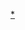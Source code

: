 {{navbox
| name      = 行動作業系統
| title     = [[行動作業系統|-{zh-cn:移动操作系统;zh-tw:行動作業系統;zh-hk:流動作業系統}-]]
| bodyclass = hlist

| group1 = [[Linux内核]]
| list1  = {{Navbox|child|evenodd=swap
  |group1 = [[Android]]
  |list1  =
*[[AliOS]]
*[[百度雲OS]]
*{{tsl|en|CopperheadOS}}
*[[CyanogenMod]]
*{{tsl|en|Fira OS}}
*[[Fire OS]]
*{{tsl|en|Hive UI}}
*{{tsl|en|Indus OS}}
*[[LineageOS]]
*[[MIUI]]
*[[魔趣]]
*[[Nokia X Platform]]
*[[OPhone]]
*[[Replicant]]
*[[Resurrection Remix OS]]
*[[Ubuntu for Android]]
*[[Wear OS]]

  |group2 = {{tsl|en|SHR (operating system)|SHR}}
  |list2  = 
*[[OpenEmbedded]]
**[[Familiar Linux]]
**{{tsl|en|OpenZaurus}}
**{{tsl|en|KaeilOS}}
*[[Openmoko Linux]]
**[[Qt Extended]]
**[[埃格斯特朗套件|Ångström Linux-based]] 

  |group3 = 其他
  |list3  =
*[[Access Linux Platform|Access Linux]]
*[[Bada (操作系统)]]
*{{tsl|en|EZX Linux}}
*[[Firefox OS]]
**[[KaiOS]]
*{{tsl|en|LuneOS}}
*[[MeeGo]]
**[[Mer]]
**[[Sailfish OS]]
*[[Moblin]]
*[[MontaVista]]
**[[Mobilinux]]
**[[MotoMagx]]
*[[Nokia Asha Platform]]
*[[PostmarketOS]]
*[[Tizen]]
*[[Ubuntu Touch]]
*[[webOS]]
**[[LuneOS]]
}}

| group2 = [[XNU]]
| list2  = 
*[[iOS]]
*[[iPadOS]]
*[[tvOS]]
*[[watchOS]]

| group3 = [[QNX]] 
| list3  = 
*[[BlackBerry 10]]
*[[BlackBerry PlayBook OS]]

| group4 = [[Windows]] 
| list4  = 
*[[Windows Mobile]]
*[[Windows Phone]]
*[[Windows_XP版本列表#Tablet_PC_Edition|Windows XP Tablet PC Edition]]
*[[Windows RT]]
*[[Windows 8.1#Windows 8.1 with Bing|Windows 8.1 with Bing]]
*[[Windows 10行動版|Windows 10-{zh-cn:移动版; zh-tw:行動版; zh-hk:流動版}-]]

| group5 = Zircon
| list5 = 
*[[Google Fuchsia|Fuchsia]]

| group6 = 其他
| list6 = 
*[[BlackBerry OS]]
*[[EPOC (操作系统)|EPOC]]
*{{tsl|en|GEOS (16-bit operating system)|GEOS}}
*[[任天堂DSi系统软件|任天堂DSi]]
*[[任天堂3DS系统软件|任天堂3DS]]
*[[Palm OS]]
*[[PlayStation Portable系統軟體|PSP]]
*[[PlayStation Vita系统软件|PS Vita]]
*[[Series 30|S30]]
*[[Series 30+|S30+]]
*[[Series 40|S40]]
*[[Symbian]]
**{{tsl|en|MOAP}}(S)
**[[UIQ]]
**[[Series 60|S60]]
**[[Series 80|S80]]
**[[Series 90|S90]]

| group7 =相關平臺
| list7  = 
*[[无线二进制运行环境]]（BREW）
*[[Java ME|Java ME]]
*[[JavaFX|JavaFX Mobile]]

| below = 
*[[移动操作系统比较]]
*[[行動軟體發行平台列表]]
*[[開放手機聯盟]]
*[[開放移動聯盟]]
*{{tsl|en|Mobile application development|流動應用程式開發}}
}}<noinclude>
[[Category:行動作業系統|*]]
</noinclude>